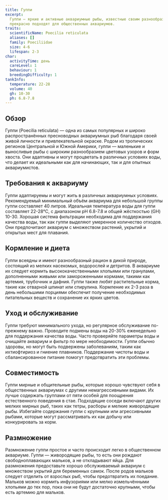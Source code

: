 ```yaml
---
title: Гуппи
excerpt:
  Гуппи — яркие и активные аквариумные рыбы, известные своим разнообразием цветов и узоров. Они просты в уходе и
  прекрасно подходят для общественных аквариумов.
traits:
  scientificName: Poecilia reticulata
  aliases: []
  family: Poeciliidae
  size: 4-6
  lifespan: 2-3
char:
  activityTime: день
  careLevel: 1
  behaviour: 1
  breedingDifficulty: 1
tankInfo:
  temperature: 22-28
  volume: 40
  gh: 10-30
  ph: 6.8-7.8
---
```


## Обзор

Гуппи (Poecilia reticulata) — одна из самых популярных и широко распространённых пресноводных аквариумных рыб благодаря
своей живой личности и привлекательной окраске. Родом из тропических регионов Центральной и Южной Америки, гуппи —
маленькие и выносливые рыбы с широким разнообразием цветовых узоров и форм хвоста. Они адаптивны и могут процветать в
различных условиях воды, что делает их идеальными как для начинающих, так и для опытных аквариумистов.

## Требования к аквариуму

Гуппи адаптируемы и могут жить в различных аквариумных условиях. Рекомендуемый минимальный объём аквариума для небольшой
группы гуппи составляет 40 литров. Идеальная температура воды для гуппи составляет 22-28°C, с диапазоном pH 6.8-7.8 и
общей жёсткостью (GH) 10-30. Хорошая система фильтрации необходима для поддержания качества воды, так как гуппи выделяют
умеренное количество отходов. Они предпочитают аквариум с множеством растений, укрытий и открытых мест для плавания.

## Кормление и диета

Гуппи всеядны и имеют разнообразный рацион в дикой природе, состоящий из мелких насекомых, водорослей и детритов. В
аквариуме их следует кормить высококачественными хлопьями или гранулами, дополненными живыми или замороженными кормами,
такими как артемия, трубочник и дафния. Гуппи также любят растительные корма, такие как отварной шпинат или спирулина.
Кормление их 2-3 раза в день небольшими порциями обеспечит получение необходимых питательных веществ и сохранение их
ярких цветов.

## Уход и обслуживание

Гуппи требуют минимального ухода, но регулярное обслуживание по-прежнему важно. Проводите подмены воды на 20-30%
еженедельно для поддержания качества воды. Часто проверяйте параметры воды и очищайте аквариум и фильтр по мере
необходимости. Гуппи обычно здоровы, но могут быть подвержены заболеваниям, таким как ихтиофтириоз и гниение плавников.
Поддержание чистоты воды и сбалансированное питание помогут предотвратить эти проблемы.

## Совместимость

Гуппи мирные и общительные рыбы, которые хорошо чувствуют себя в общественных аквариумах с другими немагрессивными
видами. Их лучше содержать группами от пяти особей для поощрения естественного поведения в стае. Подходящие соседи
включают других мелких мирных рыб, таких как тетры, расборы и мелкие живородящие рыбы. Избегайте содержания гуппи с
крупными или агрессивными рыбами, которые могут рассматривать их как добычу или конкурировать за корм.

## Размножение

Размножение гуппи простое и часто происходит легко в общественном аквариуме. Гуппи — живородящие рыбы, то есть они
рождают свободноплавающих мальков, а не откладывают яйца. Для размножения предоставьте хорошо обслуживаемый аквариум с
множеством укрытий для беременных самок. После родов мальков следует отделить от взрослых рыб, чтобы предотвратить их
поедание. Мальков можно кормить инфузориями или мелко измельчёнными хлопьями до тех пор, пока они не будут достаточно
крупными, чтобы есть артемию для мальков.
